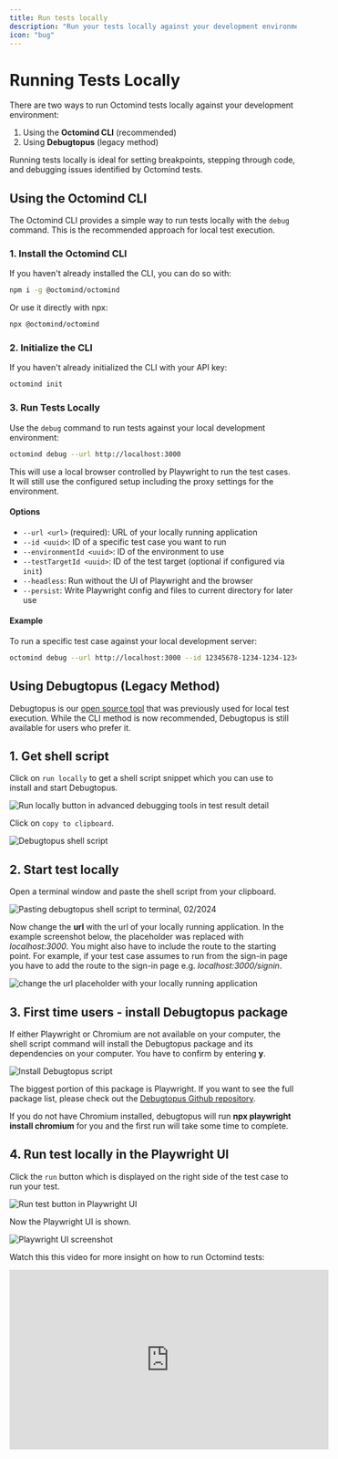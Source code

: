 ```yaml
---
title: Run tests locally
description: "Run your tests locally against your development environment"
icon: "bug"
---
```


# Running Tests Locally

There are two ways to run Octomind tests locally against your development environment:

1. Using the **Octomind CLI** (recommended)
2. Using **Debugtopus** (legacy method)

Running tests locally is ideal for setting breakpoints, stepping through code, and debugging issues identified by Octomind tests.

## Using the Octomind CLI

The Octomind CLI provides a simple way to run tests locally with the `debug` command. This is the recommended approach for local test execution.

### 1. Install the Octomind CLI

If you haven't already installed the CLI, you can do so with:

```bash
npm i -g @octomind/octomind
```

Or use it directly with npx:

```bash
npx @octomind/octomind
```

### 2. Initialize the CLI

If you haven't already initialized the CLI with your API key:

```bash
octomind init
```

### 3. Run Tests Locally

Use the `debug` command to run tests against your local development environment:

```bash
octomind debug --url http://localhost:3000
```

This will use a local browser controlled by Playwright to run the test cases. It will still use the configured setup including the proxy settings for the environment.

#### Options

- `--url <url>` (required): URL of your locally running application
- `--id <uuid>`: ID of a specific test case you want to run
- `--environmentId <uuid>`: ID of the environment to use
- `--testTargetId <uuid>`: ID of the test target (optional if configured via `init`)
- `--headless`: Run without the UI of Playwright and the browser
- `--persist`: Write Playwright config and files to current directory for later use

#### Example

To run a specific test case against your local development server:

```bash
octomind debug --url http://localhost:3000 --id 12345678-1234-1234-1234-123456789012
```

## Using Debugtopus (Legacy Method)

Debugtopus is our [open source tool](https://github.com/OctoMind-dev/debugtopus) that was previously used for local test execution. While the CLI method is now recommended, Debugtopus is still available for users who prefer it.

## 1. Get shell script

Click on `run locally` to get a shell script snippet which you can use to install and start Debugtopus.

<Frame caption="Run locally button in advanced debugging tools in test result detail, 05/2025">
  <img
    src="/images/run/run-locally-from-failed.png"
    alt="Run locally button in advanced debugging tools in test result detail"
  />
</Frame>

Click on `copy to clipboard`.

<Frame caption="Debugtopus shell script, 05/2025">
  <img
    src="/images/run/copy-to-run-locally.png"
    alt="Debugtopus shell script"
  />
</Frame>

## 2. Start test locally

Open a terminal window and paste the shell script from your clipboard.

<Frame caption="Pasting debugtopus shell script to terminal, 02/2024">
  <img
    src="/images/run/Terminal-run-locally-npx-command-pasted.png"
    alt="Pasting debugtopus shell script to terminal, 02/2024"
  />
</Frame>

Now change the **url** with the url of your locally running application. In the example screenshot below,
the placeholder was replaced with _localhost:3000_. You might also have to include the route to the starting point.
For example, if your test case assumes to run from the sign-in page you have to add the route to the sign-in page
e.g. _localhost:3000/signin_.

<Frame caption="Change the url placeholder with your locally running application, 02/2024">
  <img
    src="/images/run/Terminal-run-locally-npx-command-url-adjusted.png"
    alt="change the url placeholder with your locally running application"
  />
</Frame>

## 3. First time users - install Debugtopus package

If either Playwright or Chromium are not available on your computer, the shell script command will install
the Debugtopus package and its dependencies on your computer. You have to confirm by entering **y**.

<Frame caption="Install Debugtopus, 02/2024">
  <img
    src="/images/run/Debugtopus-install.png"
    alt="Install Debugtopus script"
  />
</Frame>

The biggest portion of this package is Playwright. If you want to see the full package list, please check out
the [Debugtopus Github repository](https://github.com/OctoMind-dev/debugtopus).

If you do not have Chromium installed, debugtopus will run **npx playwright install chromium** for you and the
first run will take some time to complete.

## 4. Run test locally in the Playwright UI

Click the `run` button which is displayed on the right side of the test case to run your test.

<Frame caption="Run test button in Playwright UI, 02/2024">
  <img
    src="/images/run/Playwright-run-testcase.png"
    alt="Run test button in Playwright UI"
  />
</Frame>

Now the Playwright UI is shown.

<Frame caption="Playwright UI screenshot, 02/2024 ">
  <img
    src="/images/run/Trace-viewer-screenshot.png"
    alt="Playwright UI screenshot"
  />
</Frame>

Watch this this video for more insight on how to run Octomind tests:

<iframe
  width="560"
  height="315"
  src="https://www.youtube.com/embed/j5w5ylOyW28?si=8-naTzE211JAeanl"
  title="YouTube video player"
  frameborder="0"
  allow="accelerometer; autoplay; clipboard-write; encrypted-media; gyroscope; picture-in-picture; web-share"
  referrerpolicy="strict-origin-when-cross-origin"
  allowfullscreen
></iframe>
